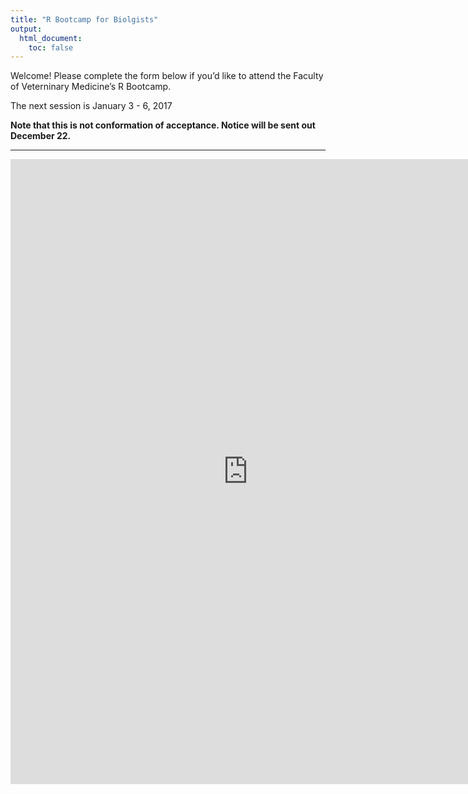 ```yaml
---
title: "R Bootcamp for Biolgists"
output:
  html_document:
    toc: false
---
```


Welcome!  Please complete the form below if you'd like to attend the Faculty of Veterninary Medicine's R Bootcamp.

The next session is January 3 - 6, 2017


**Note that this is not conformation of acceptance.  Notice will be sent out December 22.**


---


<iframe src="https://docs.google.com/forms/d/e/1FAIpQLScf40NgfVo6KqW2Hmyvz6HsI9wUqi9DD9e4f8ylpPjzoXP-ng/viewform?embedded=true" width="760" height="1000" frameborder="0" marginheight="0" marginwidth="0">Loading...</iframe>